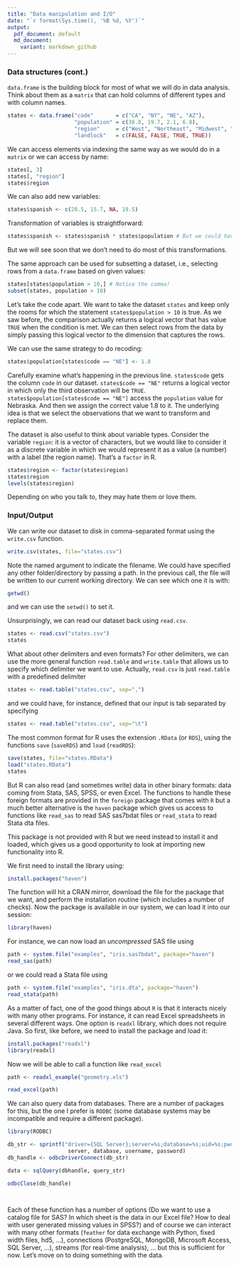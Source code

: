 --- 
title: "Data manipulation and I/O"
date: "`r format(Sys.time(), '%B %d, %Y')`"
output: 
  pdf_document: default
  md_document:
    variant: markdown_github
---

### Data structures (cont.)

`data.frame` is the building block for most of what we will do in data analysis.
Think about them as a `matrix` that can hold columns of different types and with
column names.

```{r eval=FALSE}
states <- data.frame("code"       = c("CA", "NY", "NE", "AZ"), 
                     "population" = c(38.8, 19.7, 2.1, 6.8), 
                     "region"     = c("West", "Northeast", "Midwest", "West"), 
                     "landlock"   = c(FALSE, FALSE, TRUE, TRUE))
```

We can access elements via indexing the same way as we would do in a `matrix` or we can access by name:
```{r eval=FALSE}
states[, 3] 
states[, "region"]
states$region
```

We can also add new variables:

```{r eval=FALSE}
states$spanish <- c(28.5, 15.7, NA, 19.5)
```

Transformation of variables is straightforward:
```{r eval=FALSE}
states$spanish <- states$spanish * states$population # But we could have used a new variable
```

But we will see soon that we don't need to do most of this transformations.

The same approach can be used for subsetting a dataset, i.e., selecting rows from a `data.frame` based on given values:
```{r eval=FALSE}
states[states$population > 10,] # Notice the comma!
subset(states, population > 10)
```

Let's take the code apart. We want to take the dataset `states` and keep only
the rooms for which the statement `states$population > 10` is true. As we saw
before, the comparison actually returns a logical vector that has value `TRUE`
when the condition is met. We can then select rows from the data by simply
passing this logical vector to the dimension that captures the rows.

We can use the same strategy to do recoding:

```{r eval=FALSE}
states$population[states$code == "NE"] <- 1.8
```

Carefully examine what's happening in the previous line. `states$code` gets the
column `code` in our dataset. `states$code == "NE"` returns a logical vector in
which only the third observation will be `TRUE`. `states$population[states$code
== "NE"]` access the `population` value for Nebraska. And then we assign the
correct value 1.8 to it. The underlying idea is that we select the observations that we want to transform and replace them. 

The dataset is also useful to think about variable types. Consider the variable
`region`: it is a vector of characters, but we would like to consider it as a
discrete variable in which we would represent it as a value (a number) with a
label (the region name). That's a `factor` in R.

```{r eval=FALSE}
states$region <- factor(states$region)
states$region
levels(states$region)
```

Depending on who you talk to, they may hate them or love them. 

### Input/Output

We can write our dataset to disk in comma-separated format using the `write.csv` function. 

```{r eval=FALSE}
write.csv(states, file="states.csv")
```

Note the named argument to indicate the filename. We could have specified any
other folder/directory by passing a path. In the previous call, the file will be
written to our current working directory. We can see which one it is with:

```{r}
getwd()
```

and we can use the `setwd()` to set it. 

Unsurprisingly, we can read our dataset back using `read.csv`.
```{r eval=FALSE}
states <- read.csv("states.csv")
states
```

What about other delimiters and even formats? For other delimiters, we can use
the more general function `read.table` and `write.table` that allows us to
specify which delimiter we want to use. Actually, `read.csv` is just
`read.table` with a predefined delimiter

```{r eval=FALSE}
states <- read.table("states.csv", sep=",")
```

and we could have, for instance, defined that our input is tab separated by specifying 

```{r eval=FALSE}
states <- read.table("states.csv", sep="\t")
```

The most common format for R uses the extension `.RData` (or `RDS`), using the functions
`save` (`saveRDS`) and `load` (`readRDS`):

```{r eval=FALSE}
save(states, file="states.RData")
load("states.RData")
states
```

But R can also read (and sometimes write) data in other binary formats: data
coming from Stata, SAS, SPSS, or even Excel. The functions to handle these
foreign formats are provided in the `foreign` package that comes with `R` but a
much better alternative is the `haven` package which gives us access to
functions like `read_sas` to read SAS sas7bdat files or `read_stata` to read
Stata dta files.

This package is not provided with R but we need instead to install it and
loaded, which gives us a good opportunity to look at importing new functionality
into R.

We first need to install the library using:

```{r}
install.packages("haven")
```

The function will hit a CRAN mirror, download the file for the package that we
want, and perform the installation routine (which includes a number of checks).
Now the package is available in our system, we can load it into our session:

```{r}
library(haven)
```

For instance, we can now load an _uncompressed_ SAS file using 

```{r}
path <- system.file("examples", "iris.sas7bdat", package="haven")
read_sas(path)
```

or we could read a Stata file using 

```{r}
path <- system.file("examples", "iris.dta", package="haven")
read_stata(path)
```

As a matter of fact, one of the good things about `R` is that it interacts
nicely with many other programs. For instance, it can read Excel spreadsheets in
several different ways. One option is `readxl` library, which
does not require Java. So first, like before, we need to install the package and
load it:

```{r}
install.packages("readxl")
library(readxl)
```

Now we will be able to call a function like `read_excel`

```{r include=FALSE}
path <- readxl_example("geometry.xls")
```

```{r}
read_excel(path)
```

We can also query data from databases. There are a number of packages for this,
but the one I prefer is `RODBC` (some database systems may be incompatible and 
require a different package).

```{r eval=FALSE}
library(RODBC)

db_str <- sprintf("driver={SQL Server};server=%s;database=%s;uid=%s;pwd=%s",
                   server, database, username, password)                   
db_handle <- odbcDriverConnect(db_str)

data <- sqlQuery(dbhandle, query_str)

odbcClose(db_handle)

  
```

Each of these function has a number of options (Do we want to use a catalog file
for SAS? In which sheet is the data in our Excel file? How to deal with user
generated missing values in SPSS?) and of course we can interact with many other
formats (`feather` for data exchange with Python, fixed width files, hd5, ...),
connections (PostgreSQL, MongoDB, Microsoft Access, SQL Server, ...), streams
(for real-time analysis), ... but this is sufficient for now. Let's move on to
doing something with the data. 
